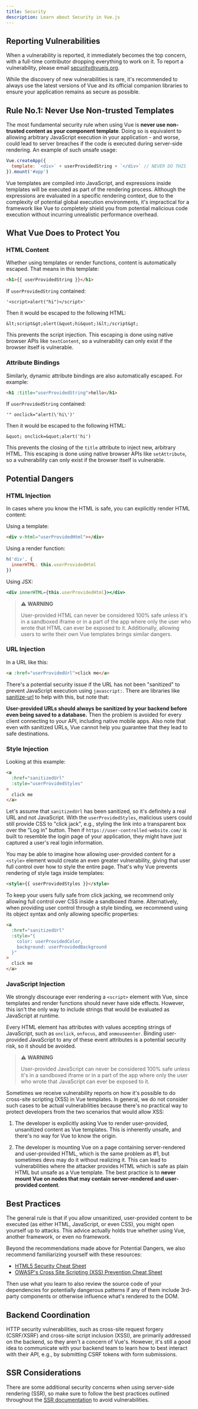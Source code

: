 ```yaml
---
title: Security
description: Learn about Security in Vue.js
---
```


## Reporting Vulnerabilities

When a vulnerability is reported, it immediately becomes the top concern, with a full-time contributor dropping everything to work on it. To report a vulnerability, please email security@vuejs.org.

While the discovery of new vulnerabilities is rare, it's recommended to always use the latest versions of Vue and its official companion libraries to ensure your application remains as secure as possible.

## Rule No.1: Never Use Non-trusted Templates

The most fundamental security rule when using Vue is **never use non-trusted content as your component template**. Doing so is equivalent to allowing arbitrary JavaScript execution in your application - and worse, could lead to server breaches if the code is executed during server-side rendering. An example of such unsafe usage:

```js
Vue.createApp({
  template: `<div>` + userProvidedString + `</div>` // NEVER DO THIS
}).mount('#app')
```

Vue templates are compiled into JavaScript, and expressions inside templates will be executed as part of the rendering process. Although the expressions are evaluated in a specific rendering context, due to the complexity of potential global execution environments, it's impractical for a framework like Vue to completely shield you from potential malicious code execution without incurring unrealistic performance overhead.

## What Vue Does to Protect You

### HTML Content

Whether using templates or render functions, content is automatically escaped. That means in this template:

```html
<h1>{{ userProvidedString }}</h1>
```

If `userProvidedString` contained:

```
'<script>alert("hi")</script>'
```

Then it would be escaped to the following HTML:

```
&lt;script&gt;alert(&quot;hi&quot;)&lt;/script&gt;
```

This prevents the script injection. This escaping is done using native browser APIs like `textContent`, so a vulnerability can only exist if the browser itself is vulnerable.

### Attribute Bindings

Similarly, dynamic attribute bindings are also automatically escaped. For example:

```html
<h1 :title="userProvidedString">hello</h1>
```

If `userProvidedString` contained:

```
'" onclick="alert(\'hi\')'
```

Then it would be escaped to the following HTML:

```
&quot; onclick=&quot;alert('hi')
```

This prevents the closing of the `title` attribute to inject new, arbitrary HTML. This escaping is done using native browser APIs like `setAttribute`, so a vulnerability can only exist if the browser itself is vulnerable.

## Potential Dangers

### HTML Injection

In cases where you know the HTML is safe, you can explicitly render HTML content:

Using a template:
```html
<div v-html="userProvidedHtml"></div>
```

Using a render function:
```js
h('div', {
  innerHTML: this.userProvidedHtml
})
```

Using JSX:
```jsx
<div innerHTML={this.userProvidedHtml}></div>
```

> ⚠️ **WARNING**
> 
> User-provided HTML can never be considered 100% safe unless it's in a sandboxed iframe or in a part of the app where only the user who wrote that HTML can ever be exposed to it. Additionally, allowing users to write their own Vue templates brings similar dangers.

### URL Injection

In a URL like this:

```html
<a :href="userProvidedUrl">click me</a>
```

There's a potential security issue if the URL has not been "sanitized" to prevent JavaScript execution using `javascript:`. There are libraries like [sanitize-url](https://www.npmjs.com/package/@braintree/sanitize-url) to help with this, but note that:

**User-provided URLs should always be sanitized by your backend before even being saved to a database.** Then the problem is avoided for every client connecting to your API, including native mobile apps. Also note that even with sanitized URLs, Vue cannot help you guarantee that they lead to safe destinations.

### Style Injection

Looking at this example:

```html
<a
  :href="sanitizedUrl"
  :style="userProvidedStyles"
>
  click me
</a>
```

Let's assume that `sanitizedUrl` has been sanitized, so it's definitely a real URL and not JavaScript. With the `userProvidedStyles`, malicious users could still provide CSS to "click jack", e.g., styling the link into a transparent box over the "Log in" button. Then if `https://user-controlled-website.com/` is built to resemble the login page of your application, they might have just captured a user's real login information.

You may be able to imagine how allowing user-provided content for a `<style>` element would create an even greater vulnerability, giving that user full control over how to style the entire page. That's why Vue prevents rendering of style tags inside templates:

```html
<style>{{ userProvidedStyles }}</style>
```

To keep your users fully safe from click jacking, we recommend only allowing full control over CSS inside a sandboxed iframe. Alternatively, when providing user control through a style binding, we recommend using its object syntax and only allowing specific properties:

```html
<a
  :href="sanitizedUrl"
  :style="{
    color: userProvidedColor,
    background: userProvidedBackground
  }"
>
  click me
</a>
```

### JavaScript Injection

We strongly discourage ever rendering a `<script>` element with Vue, since templates and render functions should never have side effects. However, this isn't the only way to include strings that would be evaluated as JavaScript at runtime.

Every HTML element has attributes with values accepting strings of JavaScript, such as `onclick`, `onfocus`, and `onmouseenter`. Binding user-provided JavaScript to any of these event attributes is a potential security risk, so it should be avoided.

> ⚠️ **WARNING**
> 
> User-provided JavaScript can never be considered 100% safe unless it's in a sandboxed iframe or in a part of the app where only the user who wrote that JavaScript can ever be exposed to it.

Sometimes we receive vulnerability reports on how it's possible to do cross-site scripting (XSS) in Vue templates. In general, we do not consider such cases to be actual vulnerabilities because there's no practical way to protect developers from the two scenarios that would allow XSS:

1. The developer is explicitly asking Vue to render user-provided, unsanitized content as Vue templates. This is inherently unsafe, and there's no way for Vue to know the origin.

2. The developer is mounting Vue on a page containing server-rendered and user-provided HTML, which is the same problem as #1, but sometimes devs may do it without realizing it. This can lead to vulnerabilities where the attacker provides HTML which is safe as plain HTML but unsafe as a Vue template. The best practice is to **never mount Vue on nodes that may contain server-rendered and user-provided content**.

## Best Practices

The general rule is that if you allow unsanitized, user-provided content to be executed (as either HTML, JavaScript, or even CSS), you might open yourself up to attacks. This advice actually holds true whether using Vue, another framework, or even no framework.

Beyond the recommendations made above for Potential Dangers, we also recommend familiarizing yourself with these resources:

- [HTML5 Security Cheat Sheet](https://cheatsheetseries.owasp.org/cheatsheets/HTML5_Security_Cheat_Sheet.html)
- [OWASP's Cross Site Scripting (XSS) Prevention Cheat Sheet](https://cheatsheetseries.owasp.org/cheatsheets/Cross_Site_Scripting_Prevention_Cheat_Sheet.html)

Then use what you learn to also review the source code of your dependencies for potentially dangerous patterns if any of them include 3rd-party components or otherwise influence what's rendered to the DOM.

## Backend Coordination

HTTP security vulnerabilities, such as cross-site request forgery (CSRF/XSRF) and cross-site script inclusion (XSSI), are primarily addressed on the backend, so they aren't a concern of Vue's. However, it's still a good idea to communicate with your backend team to learn how to best interact with their API, e.g., by submitting CSRF tokens with form submissions.

## SSR Considerations

There are some additional security concerns when using server-side rendering (SSR), so make sure to follow the best practices outlined throughout the [SSR documentation](https://vuejs.org/guide/scaling-up/ssr.html) to avoid vulnerabilities.